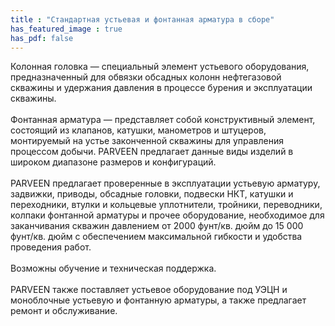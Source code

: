```yaml
---
title : "Стандартная устьевая и фонтанная арматура в сборе"
has_featured_image : true
has_pdf: false
---
```


Колонная головка — специальный элемент устьевого оборудования, предназначенный для обвязки обсадных колонн нефтегазовой скважины и удержания давления в процессе бурения и эксплуатации скважины. <br /><br />
Фонтанная арматура — представляет собой конструктивный элемент, состоящий из клапанов, катушки, манометров и штуцеров, монтируемый на устье законченной скважины для управления процессом добычи. PARVEEN предлагает данные виды изделий в широком диапазоне размеров и конфигураций. <br /><br />
PARVEEN предлагает проверенные в эксплуатации устьевую арматуру, задвижки, приводы, обсадные головки, подвески НКТ, катушки и переходники, втулки и кольцевые уплотнители, тройники, переводники, колпаки фонтанной арматуры и прочее оборудование, необходимое для заканчивания скважин давлением от 2000 фунт/кв. дюйм до 15 000 фунт/кв. дюйм с обеспечением максимальной гибкости и удобства проведения работ. <br /><br />
Возможны обучение и техническая поддержка. <br /><br />
PARVEEN также поставляет устьевое оборудование под УЭЦН и моноблочные устьевую и фонтанную арматуры, а также предлагает ремонт и обслуживание.